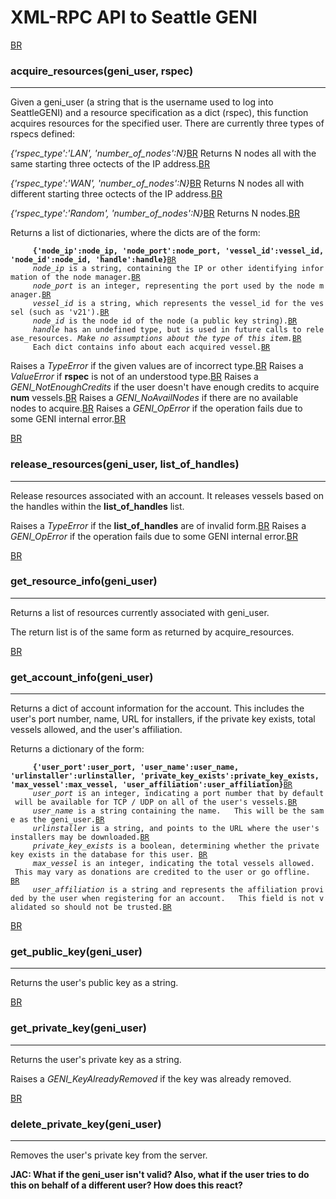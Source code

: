 = XML-RPC API to Seattle GENI =

[[BR]]

=== acquire_resources(geni_user, rspec) ===
----

Given a geni_user (a string that is the username used to log into SeattleGENI) and a resource specification as a dict (rspec), this function acquires resources for the specified user.   There are currently three types of rspecs defined:

''{'rspec_type':'LAN', 'number_of_nodes':N}''[[BR]]  
Returns N nodes all with the same starting three octects of the IP address.[[BR]]

''{'rspec_type':'WAN', 'number_of_nodes':N}''[[BR]] 
Returns N nodes all with different starting three octects of the IP address.[[BR]]

''{'rspec_type':'Random', 'number_of_nodes':N}''[[BR]]
Returns N nodes.[[BR]]


Returns a list of dictionaries, where the dicts are of the form:
      '''{'node_ip':node_ip, 'node_port':node_port, 'vessel_id':vessel_id, 'node_id':node_id, 'handle':handle}'''[[BR]]
      ''node_ip'' is a string, containing the IP or other identifying information of the node manager.[[BR]]
      ''node_port'' is an integer, representing the port used by the node manager.[[BR]]
      ''vessel_id'' is a string, which represents the vessel_id for the vessel (such as 'v21').[[BR]]
      ''node_id'' is the node id of the node (a public key string).[[BR]]
      ''handle'' has an undefined type, but is used in future calls to release_resources. ''Make no assumptions about the type of this item.''[[BR]]
      Each dict contains info about each acquired vessel.[[BR]]

Raises a ''TypeError'' if the given values are of incorrect type.[[BR]]
Raises a ''ValueError'' if '''rspec''' is not of an understood type.[[BR]]
Raises a ''GENI_NotEnoughCredits'' if the user doesn't have enough credits to acquire '''num''' vessels.[[BR]]
Raises a ''GENI_NoAvailNodes'' if there are no available nodes to acquire.[[BR]]
Raises a ''GENI_OpError'' if the operation fails due to some GENI internal error.[[BR]]

[[BR]]
=== release_resources(geni_user, list_of_handles) ===
----

Release resources associated with an account.  It releases vessels based on the handles within the  '''list_of_handles''' list.

Raises a ''TypeError'' if the '''list_of_handles''' are of invalid form.[[BR]]
Raises a ''GENI_OpError'' if the operation fails due to some GENI internal error.[[BR]]

[[BR]]
=== get_resource_info(geni_user) ===
----

Returns a list of resources currently associated with geni_user.

The return list is of the same form as returned by acquire_resources.



[[BR]]
=== get_account_info(geni_user) ===
----

Returns a dict of account information for the account. This includes the user's port number, name, URL for installers, if the private key exists, total vessels allowed, and the user's affiliation.

Returns a dictionary of the form:
      '''{'user_port':user_port, 'user_name':user_name, 'urlinstaller':urlinstaller, 'private_key_exists':private_key_exists, 'max_vessel':max_vessel, 'user_affiliation':user_affiliation}'''[[BR]]
      ''user_port'' is an integer, indicating a port number that by default will be available for TCP / UDP on all of the user's vessels.[[BR]]
      ''user_name'' is a string containing the name.   This will be the same as the geni_user.[[BR]]
      ''urlinstaller'' is a string, and points to the URL where the user's installers may be downloaded.[[BR]]
      ''private_key_exists'' is a boolean, determining whether the private key exists in the database for this user. [[BR]]
      ''max_vessel'' is an integer, indicating the total vessels allowed.   This may vary as donations are credited to the user or go offline.   [[BR]]
      ''user_affiliation'' is a string and represents the affiliation provided by the user when registering for an account.   This field is not validated so should not be trusted.[[BR]]

[[BR]]
=== get_public_key(geni_user) ===
----

Returns the user's public key as a string.


[[BR]]
=== get_private_key(geni_user) ===
----

Returns the user's private key as a string. 

Raises a ''GENI_KeyAlreadyRemoved'' if the key was already removed.


[[BR]]
=== delete_private_key(geni_user) ===
----
Removes the user's private key from the server.


'''JAC: What if the geni_user isn't valid?   Also, what if the user tries to do this on behalf of a different user?   How does this react?'''